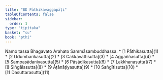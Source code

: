 ```yaml
---
title: "8D Pāthikavaggapāḷi"
tableOfContents: false
sidebar:
  order: 1
type: "tipitaka"
basket: "su"
book: "pthi"
---
```


<Paragraph number="1" type="center" book="pthi">
Namo tassa Bhagavato Arahato Sammāsambuddhassa.

</Paragraph>

<TableOfContents book="pthi" section="8">
* [1 Pāthikasutta](1)
* [2 Udumbarikasutta](2)
* [3 Cakkavattisutta](3)
* [4 Aggaññasutta](4)
* [5 Sampasādanīyasutta](5)
* [6 Pāsādikasutta](6)
* [7 Lakkhaṇasutta](7)
* [8 Siṅgālasutta](8)
* [9 Āṭānāṭiyasutta](9)
* [10 Saṅgītisutta](10)
* [11 Dasuttarasutta](11)
</TableOfContents>
